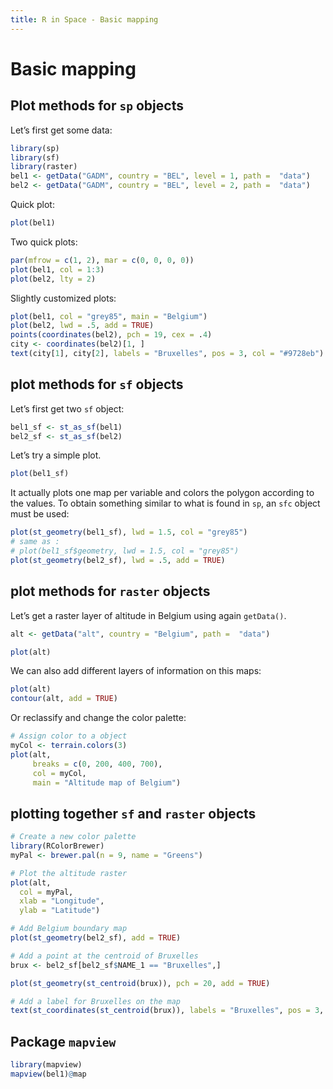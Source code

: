 ```yaml
---
title: R in Space - Basic mapping
---
```



# Basic mapping


## Plot methods for `sp` objects

Let's first get some data:

```r
library(sp)
library(sf)
library(raster)
bel1 <- getData("GADM", country = "BEL", level = 1, path =  "data")
bel2 <- getData("GADM", country = "BEL", level = 2, path =  "data")
```

Quick plot:

```r
plot(bel1)
```

Two quick plots:

```r
par(mfrow = c(1, 2), mar = c(0, 0, 0, 0))
plot(bel1, col = 1:3)
plot(bel2, lty = 2)
```

Slightly customized plots:

```r
plot(bel1, col = "grey85", main = "Belgium")
plot(bel2, lwd = .5, add = TRUE)
points(coordinates(bel2), pch = 19, cex = .4)
city <- coordinates(bel2)[1, ]
text(city[1], city[2], labels = "Bruxelles", pos = 3, col = "#9728eb")
```




## plot methods for `sf` objects

Let's first get two `sf` object:

```r
bel1_sf <- st_as_sf(bel1)
bel2_sf <- st_as_sf(bel2)
```

Let's try a simple plot.

```r
plot(bel1_sf)
```

It actually plots one map per variable and colors the polygon according
to the values. To obtain something similar to what is found in `sp`,
an `sfc` object must be used:


```r
plot(st_geometry(bel1_sf), lwd = 1.5, col = "grey85")
# same as :
# plot(bel1_sf$geometry, lwd = 1.5, col = "grey85")
plot(st_geometry(bel2_sf), lwd = .5, add = TRUE)
```


## plot methods for `raster` objects

Let's get a raster layer of altitude in Belgium using again `getData()`.

```r
alt <- getData("alt", country = "Belgium", path =  "data")
```

```r
plot(alt)
```


We can also add different layers of information on this maps:



```r
plot(alt)
contour(alt, add = TRUE)
```

Or reclassify and change the color palette:


```r
# Assign color to a object
myCol <- terrain.colors(3)
plot(alt,
     breaks = c(0, 200, 400, 700),
     col = myCol,
     main = "Altitude map of Belgium")
```

## plotting together `sf` and `raster` objects

```r
# Create a new color palette
library(RColorBrewer)
myPal <- brewer.pal(n = 9, name = "Greens")

# Plot the altitude raster
plot(alt,
  col = myPal,
  xlab = "Longitude",
  ylab = "Latitude")

# Add Belgium boundary map
plot(st_geometry(bel2_sf), add = TRUE)

# Add a point at the centroid of Bruxelles
brux <- bel2_sf[bel2_sf$NAME_1 == "Bruxelles",]

plot(st_geometry(st_centroid(brux)), pch = 20, add = TRUE)

# Add a label for Bruxelles on the map
text(st_coordinates(st_centroid(brux)), labels = "Bruxelles", pos = 3, col = "#9728eb")
```


## Package `mapview`

```r
library(mapview)
mapview(bel1)@map
```

